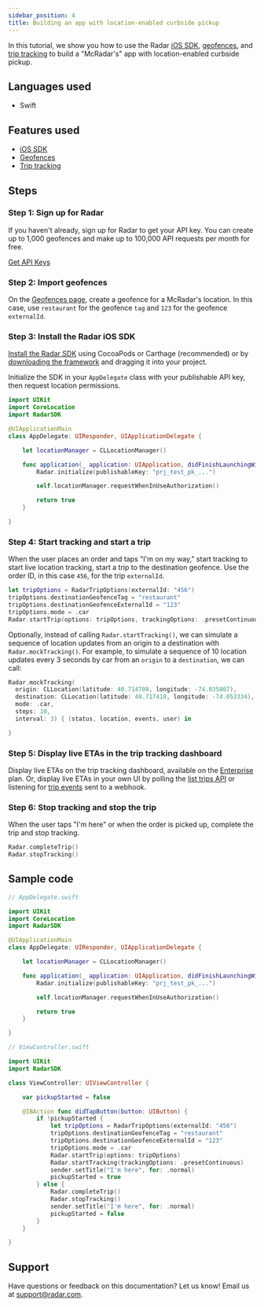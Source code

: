 ```yaml
---
sidebar_position: 4
title: Building an app with location-enabled curbside pickup
---
```


In this tutorial, we show you how to use the Radar [iOS SDK](/sdk), [geofences](/geofences), and [trip tracking](/trip-tracking) to build a "McRadar's" app with location-enabled curbside pickup.

## Languages used

- Swift

## Features used

- [iOS SDK](/sdk/ios)
- [Geofences](/geofences)
- [Trip tracking](/trip-tracking)

## Steps

### Step 1: Sign up for Radar

If you haven't already, sign up for Radar to get your API key. You can create up to 1,000 geofences and make up to 100,000 API requests per month for free.

<a className="btn btn-large btn-primary" href="https://radar.com/signup">Get API Keys</a>

### Step 2: Import geofences

On the [Geofences page](https://radar.com/dashboard), create a geofence for a McRadar's location. In this case, use `restaurant` for the geofence `tag` and `123` for the geofence `externalId`.

### Step 3: Install the Radar iOS SDK

[Install the Radar SDK](/sdk) using CocoaPods or Carthage (recommended) or by [downloading the framework](https://github.com/radarlabs/radar-sdk-ios/releases) and dragging it into your project.

Initialize the SDK in your `AppDelegate` class with your publishable API key, then request location permissions.

```swift
import UIKit
import CoreLocation
import RadarSDK

@UIApplicationMain
class AppDelegate: UIResponder, UIApplicationDelegate {

    let locationManager = CLLocationManager()

    func application(_ application: UIApplication, didFinishLaunchingWithOptions launchOptions: [UIApplication.LaunchOptionsKey: Any]?) -> Bool {
        Radar.initialize(publishableKey: "prj_test_pk_...")

        self.locationManager.requestWhenInUseAuthorization()

        return true
    }

}
```

### Step 4: Start tracking and start a trip

When the user places an order and taps "I'm on my way," start tracking to start live location tracking, start a trip to the destination geofence. Use the order ID, in this case `456`, for the trip `externalId`.

```swift
let tripOptions = RadarTripOptions(externalId: "456")
tripOptions.destinationGeofenceTag = "restaurant"
tripOptions.destinationGeofenceExternalId = "123"
tripOptions.mode = .car
Radar.startTrip(options: tripOptions, trackingOptions: .presetContinuous)
```

Optionally, instead of calling `Radar.startTracking()`, we can simulate a sequence of location updates from an origin to a destination with `Radar.mockTracking()`. For example, to simulate a sequence of 10 location updates every 3 seconds by car from an `origin` to a `destination`, we can call:

```swift
Radar.mockTracking(
  origin: CLLocation(latitude: 40.714708, longitude: -74.035807),
  destination: CLLocation(latitude: 40.717410, longitude: -74.053334),
  mode: .car,
  steps: 10,
  interval: 3) { (status, location, events, user) in

}
```

### Step 5: Display live ETAs in the trip tracking dashboard

Display live ETAs on the trip tracking dashboard, available on the [Enterprise](https://radar.com/pricing) plan. Or, display live ETAs in your own UI by polling the [list trips API](/api#list-trips) or listening for [trip events](/trip-tracking#trip-events) sent to a webhook.

### Step 6: Stop tracking and stop the trip

When the user taps "I'm here" or when the order is picked up, complete the trip and stop tracking.

```swift
Radar.completeTrip()
Radar.stopTracking()
```

## Sample code

```swift
// AppDelegate.swift

import UIKit
import CoreLocation
import RadarSDK

@UIApplicationMain
class AppDelegate: UIResponder, UIApplicationDelegate {

    let locationManager = CLLocationManager()

    func application(_ application: UIApplication, didFinishLaunchingWithOptions launchOptions: [UIApplication.LaunchOptionsKey: Any]?) -> Bool {
        Radar.initialize(publishableKey: "prj_test_pk_...")

        self.locationManager.requestWhenInUseAuthorization()

        return true
    }

}
```

```swift
// ViewController.swift

import UIKit
import RadarSDK

class ViewController: UIViewController {

    var pickupStarted = false

    @IBAction func didTapButton(button: UIButton) {
        if !pickupStarted {
            let tripOptions = RadarTripOptions(externalId: "456")
            tripOptions.destinationGeofenceTag = "restaurant"
            tripOptions.destinationGeofenceExternalId = "123"
            tripOptions.mode = .car
            Radar.startTrip(options: tripOptions)
            Radar.startTracking(trackingOptions: .presetContinuous)
            sender.setTitle("I'm here", for: .normal)
            pickupStarted = true
        } else {
            Radar.completeTrip()
            Radar.stopTracking()
            sender.setTitle("I'm here", for: .normal)
            pickupStarted = false
        }
    }

}
```

## Support

Have questions or feedback on this documentation? Let us know! Email us at [support@radar.com](mailto:support@radar.com).
